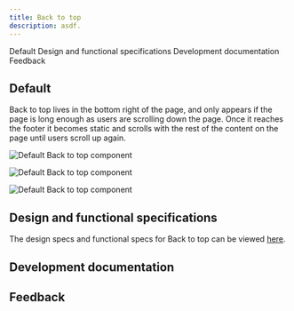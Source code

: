 ```yaml
---
title: Back to top
description: asdf.
---
```



<ComponentDescription name="Back to top" type="ui" />

<AnchorLinks>

<AnchorLink>Default</AnchorLink>
<AnchorLink>Design and functional specifications</AnchorLink>
<AnchorLink>Development documentation</AnchorLink>
<AnchorLink>Feedback</AnchorLink>

</AnchorLinks>

## Default

Back to top lives in the bottom right of the page, and only appears if the page is long enough as users are scrolling down the page. Once it reaches the footer it becomes static and scrolls with the rest of the content on the page until users scroll up again.

<Row>
<Column colMd={8} colLg={8}>

![Default Back to top component](../../images/component/back-to-top/back-to-top-default.jpg)

</Column>
</Row>

<Title>Use case</Title>

![Default Back to top component](../../images/component/back-to-top/back-to-top-sticky.jpg)

![Default Back to top component](../../images/component/back-to-top/back-to-top-static.jpg)

## Design and functional specifications

The design specs and functional specs for Back to top can be viewed <a href="https://ibm.box.com/s/1ol1qe0tdplhet6mh9z2sx5ncqmikd4r" target="_blank" rel="noreferrer">here</a>.

## Development documentation

<ComponentStatus name="Back to top" type="ui" />

## Feedback

<ComponentFeedback />

